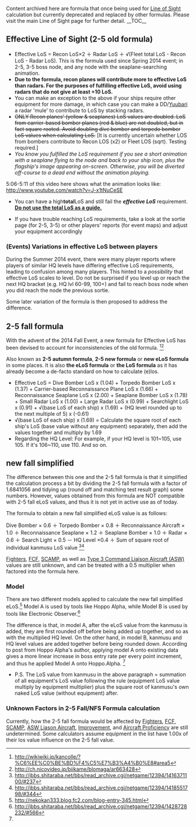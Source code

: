 Content archived here are formula that once being used for [[Line of Sight]] calculation but currently deprecated and replaced by other formulas. Please visit the main Line of Sight page for further detail.
__TOC__
== Effective Line of Sight (2-5 old formula) ==
* Effective LoS = Recon LoS×2 ＋ Radar LoS ＋ √(Fleet total LoS - Recon LoS - Radar LoS). This is the formula used since Spring 2014 event; in 2-5, 3-5 boss node, and any node with the seaplane-searching animation.
* '''Due to the formula, recon planes will contribute more to effective LoS than radars. For the purposes of fulfilling effective LoS, avoid using radars that do not give at least +10 LoS. '''
* You can make an exception to the above if your ships require other equipment for more damage, in which case you can make a DD/[[Yuubari]] a radar 'mule' to contribute to LoS by stacking radars.
* <s>ONLY Recon planes' (yellow & seaplanes) LoS values are doubled. LoS from carrier-based bomber planes (red & blue) are not doubled, but in fact square rooted. Avoid doubling dive bomber and torpedo bomber LoS values when calculating LoS.</s> [It is currently uncertain whether LOS from bombers contribute to Recon LOS (x2) or Fleet LOS (sqrt). Testing required.]
* ''You know you fulfilled the LoS requirement if you see a short animation with a seaplane flying to the node and back to your ship icon, plus the flagship's image appearing on-screen. Otherwise, you will be diverted off-course to a dead end without the animation playing.''

5:06-5:11 of this video here shows what the animation looks like: http://www.youtube.com/watch?v=J-x1tNuCeSE
* You can have a high''' total '''LoS and still fail the '''''effective LoS''''' requirement. '''<u>Do not use the total LoS as a guide.</u>'''

* If you have trouble reaching LoS requirements, take a look at the sortie page (for 2-5, 3-5) or other players' reports (for event maps) and adjust your equipment accordingly
=== (Events) Variations in effective LoS between players ===
During the Summer 2014 event, there were many player reports where players of similar HQ levels have differing effective LoS requirements, leading to confusion among many players. This hinted to a ''possibility'' that effective LoS scales to level. Do not be surprised if you level up or reach the next HQ bracket (e.g. HQ lvl 60-99, 100+) and fail to reach boss node when you did reach the node the previous sortie.

Some later variation of the formula is then proposed to address the difference.

== 2-5 fall formula==
With the advent of the 2014 Fall Event, a new formula for Effective LoS has been devised to account for inconsistencies of the old formula. <ref>http://wikiwiki.jp/kancolle/?%C6%EE%C0%BE%BD%F4%C5%E7%B3%A4%B0%E8#area5</ref><ref>http://ch.nicovideo.jp/biikame/blomaga/ar663428</ref>

Also known as '''2-5 autumn formula''', '''2-5 new formula''' or '''new eLoS formula''' in some places. It is also '''the eLoS formula''' or '''the LoS formula''' as it has already become a de-facto standard on how to calculate (e)los.
* Effective LoS = Dive Bomber LoS x (1.04) + Torpedo Bomber LoS x (1.37) + Carrier-based Reconnaissance Plane LoS x (1.66) + Reconnaissance Seaplane LoS x (2.00) + Seaplane Bomber LoS x (1.78) + Small Radar LoS x (1.00) + Large Radar LoS x (0.99) + Searchlight LoS x (0.91) + √(base LoS of each ship) x (1.69) + (HQ level rounded up to the next multiple of 5) x (-0.61)
* √(base LoS of each ship) x (1.69) = Calculate the square root of each ship's LoS (base value without any equipment) separately, then add the values together and multiply by 1.69
* Regarding the HQ Level: For example, if your HQ level is 101~105, use 105. If it's 106~110, use 110. And so on.

== new fall simplified ==
The difference between this one and the 2-5 fall formula is that it simplified the calculation process a bit by dividing the 2-5 fall formula with a factor of 1.6841056 and tidying up (round off and matching test result graph) some numbers. However, values obtained from this formula are NOT compatible with 2-5 fall eLoS values, and thus it is not yet in active use as of today.

The formula to obtain a new fall simplified eLoS value is as follows:

Dive Bomber × 0.6 ＋ Torpedo Bomber × 0.8 ＋ Reconnaissance Aircraft × 1.0 ＋ Reconnaissance Seaplane × 1.2 ＋ Seaplane Bomber × 1.0 ＋ Radar × 0.6 ＋ Search Light × 0.5 
－ HQ Level ×0.4 ＋ Sum of square root of individual kanmusu LoS value
<ref>http://jbbs.shitaraba.net/bbs/read_archive.cgi/netgame/12394/1416371100/#237</ref><ref>http://jbbs.shitaraba.net/bbs/read_archive.cgi/netgame/12394/1418551798/#344</ref>

[[List of Fighters by stats|Fighters]], [[Fleet Command Facility|FCF]], [[Skilled Carrier-based Aircraft Maintenance Personnel|SCAMP]], as well as [[Type 3 Command Liaison Aircraft (ASW)]] values are still unknown, and can be treated with a 0.5 multiplier when factored into the formula here.

===Model===
There are two different models applied to calculate the new fall simplified eLoS.<ref name=HoppoAlpha>http://nekokan333.blog.fc2.com/blog-entry-345.html</ref> Model A is used by tools like Hoppo Alpha, while Model B is used by tools like Electronic Observer.<ref>http://jbbs.shitaraba.net/bbs/read_archive.cgi/netgame/12394/1428728232/#566</ref>

The difference is that, in model A, after the eLoS value from the kanmusu is added, they are first rounded off before being added up together, and so as with the multiplied HQ level. On the other hand, in model B, kanmusu and HQ level values are added together before being rounded down. According to post from Hoppo Alpha's author, applying model A onto existing data gives a more linear increase in boss entry rate per every point increment, and thus he applied Model A onto Hoppo.Alpha. <ref name="HoppoAlpha" />

* P.S. The LoS value from kanmusu in the above paragraph = summation of all equipment's LoS value following the rule (equipment LoS value multiply by equipment multiplier) plus the square root of kanmusu's own naked LoS value (without equipment) after.

===Unknown Factors in 2-5 Fall/NFS Formula calculation===
Currently, how the 2-5 fall formula would be affected by [[List of Fighters by stats|Fighters]], [[Fleet Command Facility|FCF]], [[Skilled Carrier-based Aircraft Maintenance Personnel|SCAMP]], [[Type 3 Command Liaison Aircraft (ASW)|ASW Liason Aircraft]], [[Improvement]], and [[Aircraft Proficiency]] are still undetermined. Some calculators assume equipment in the list have 1.00x of their los value influence on the 2-5 fall value.